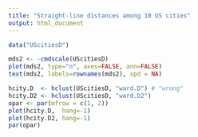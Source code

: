 ---
title: "Straight-line distances among 10 US cities"
output: html_document
---


```{r}
data("UScitiesD")

mds2 <- -cmdscale(UScitiesD)
plot(mds2, type="n", axes=FALSE, ann=FALSE)
text(mds2, labels=rownames(mds2), xpd = NA)

hcity.D  <- hclust(UScitiesD, "ward.D") # "wrong"
hcity.D2 <- hclust(UScitiesD, "ward.D2")
opar <- par(mfrow = c(1, 2))
plot(hcity.D,  hang=-1)
plot(hcity.D2, hang=-1)
par(opar)
```